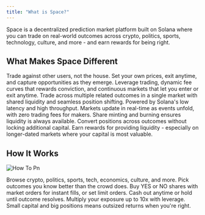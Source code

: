 ```yaml
---
title: "What is Space?"
---
```


Space is a decentralized prediction market platform built on Solana where you can trade on real-world outcomes across crypto, politics, sports, technology, culture, and more - and earn rewards for being right.

## What Makes Space Different

<CardGroup cols={2}>
  <Card title="True Price Discovery" icon="bullseye" iconType="solid" color="#ec8d8d">
    Trade against other users, not the house. Set your own prices, exit anytime, and capture opportunities as they emerge.
  </Card>
  <Card title="Advanced Tools" icon="wrench" iconType="solid" color="#ec8d8d">
    Leverage trading, dynamic fee curves that rewards conviction, and continuous markets that let you enter or exit anytime.
  </Card>
  <Card title="Multi-Outcome Markets" icon="chart-bar" iconType="solid" color="#ec8d8d">
    Trade across multiple related outcomes in a single market with shared liquidity and seamless position shifting.
  </Card>
  <Card title="Built for Speed" icon="bolt" iconType="solid" color="#ec8d8d">
    Powered by Solana's low latency and high throughput. Markets update in real-time as events unfold, with zero trading fees for makers.
  </Card>
  <Card title="Capital Efficient" icon="coins" iconType="solid" color="#ec8d8d">
    Share minting and burning ensures liquidity is always available. Convert positions across outcomes without locking additional capital.
  </Card>
  <Card title="Earn Rewards" icon="gem" iconType="solid" color="#ec8d8d">
    Earn rewards for providing liquidity - especially on longer-dated markets where your capital is most valuable.
  </Card>
</CardGroup>

## How It Works

![How To Pn](/images/how-to.png)

<Steps>
  <Step title="Choose a Market" titleSize="h3">
    Browse crypto, politics, sports, tech, economics, culture, and more. Pick outcomes you know better than the crowd does.
  </Step>
  <Step title="Build Your Position" titleSize="h3">
    Buy YES or NO shares with market orders for instant fills, or set limit orders. Cash out anytime or hold until outcome resolves.
  </Step>
  <Step title="Multiply Your Returns" titleSize="h3">
    Multiply your exposure up to 10x with leverage. Small capital and big positions means outsized returns when you're right.
  </Step>
</Steps>
